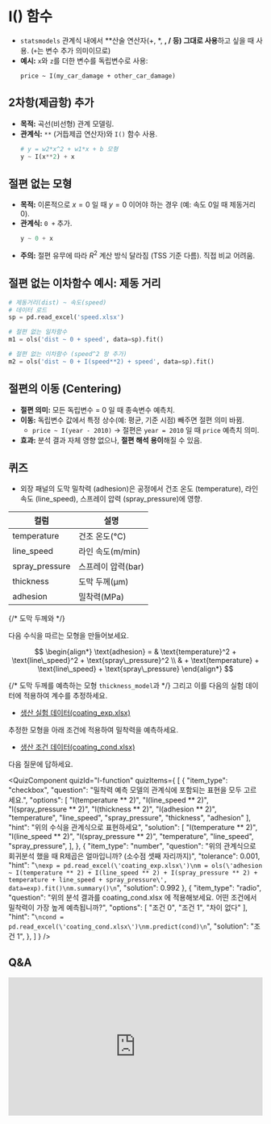 # I() 함수

*   `statsmodels` 관계식 내에서 **산술 연산자(+, *, **, / 등) 그대로 사용**하고 싶을 때 사용. (`+`는 변수 추가 의미이므로)
*   **예시:** `x`와 `z`를 더한 변수를 독립변수로 사용:
    ```
    price ~ I(my_car_damage + other_car_damage)
    ```

## 2차항(제곱항) 추가

*   **목적:** 곡선(비선형) 관계 모델링.
*   **관계식:** `**` (거듭제곱 연산자)와 `I()` 함수 사용.
    ```python
    # y = w2*x^2 + w1*x + b 모형
    y ~ I(x**2) + x
    ```

## 절편 없는 모형

*   **목적:** 이론적으로 $x=0$ 일 때 $y=0$ 이어야 하는 경우 (예: 속도 0일 때 제동거리 0).
*   **관계식:** `0 +` 추가.
    ```python
    y ~ 0 + x
    ```
*   **주의:** 절편 유무에 따라 $R^2$ 계산 방식 달라짐 (TSS 기준 다름). 직접 비교 어려움.

## 절편 없는 이차함수 예시: 제동 거리

```python
# 제동거리(dist) ~ 속도(speed)
# 데이터 로드
sp = pd.read_excel('speed.xlsx')

# 절편 없는 일차함수
m1 = ols('dist ~ 0 + speed', data=sp).fit()

# 절편 없는 이차함수 (speed^2 항 추가)
m2 = ols('dist ~ 0 + I(speed**2) + speed', data=sp).fit()
```

## 절편의 이동 (Centering)

*   **절편 의미:** 모든 독립변수 = 0 일 때 종속변수 예측치.
*   **이동:** 독립변수 값에서 특정 상수(예: 평균, 기준 시점) 빼주면 절편 의미 바뀜.
    *   `price ~ I(year - 2010)` → 절편은 `year = 2010` 일 때 `price` 예측치 의미.
*   **효과:** 분석 결과 자체 영향 없으나, **절편 해석 용이**해질 수 있음.

## 퀴즈


- 외장 패널의 도막 밀착력 (adhesion)은 공정에서 건조 온도 (temperature), 라인 속도 (line_speed), 스프레이 압력 (spray_pressure)에 영향.

|컬럼|설명|
|---|---|
|temperature|건조 온도(°C)|
|line_speed|라인 속도(m/min)|
|spray_pressure|스프레이 압력(bar)|
|thickness|도막 두께(µm)|
|adhesion|밀착력(MPa)|

{/* 도막 두께와  */}

다음 수식을 따르는 모형을 만들어보세요.

$$
\begin{align*}
\text{adhesion} = & \text{temperature}^2 + \text{line\_speed}^2 + \text{spray\_pressure}^2 \\
& + \text{temperature} + \text{line\_speed} + \text{spray\_pressure}
\end{align*}
$$

{/* 도막 두께를 예측하는 모형 `thickness_model`과  */}
그리고 이를 다음의 실험 데이터에 적용하여 계수를 추정하세요.

- [생산 실험 데이터(coating_exp.xlsx)](https://github.com/euphoris/datasets/raw/refs/heads/master/coating_exp.xlsx)

추정한 모형을 아래 조건에 적용하여 밀착력을 예측하세요.

- [생산 조건 데이터(coating_cond.xlsx)](https://github.com/euphoris/datasets/raw/refs/heads/master/coating_cond.xlsx)

다음 질문에 답하세요.


<QuizComponent quizId="I-function" quizItems={
[
    {
        "item_type": "checkbox",
        "question": "밀착력 예측 모델의 관계식에 포함되는 표현을 모두 고르세요.",
        "options": [
            "I(temperature ** 2)",
            "I(line_speed ** 2)",
            "I(spray_pressure ** 2)",
            "I(thickness ** 2)",
            "I(adhesion ** 2)",
            "temperature",
            "line_speed",
            "spray_pressure",
            "thickness",
            "adhesion"
        ],
        "hint": "위의 수식을 관계식으로 표현하세요",
        "solution": [
            "I(temperature ** 2)",
            "I(line_speed ** 2)",
            "I(spray_pressure ** 2)",
            "temperature",
            "line_speed",
            "spray_pressure",
        ],
    },
    {
        "item_type": "number",
        "question": "위의 관계식으로 회귀분석 했을 때 R제곱은 얼마입니까? (소수점 셋째 자리까지)",
        "tolerance": 0.001,
        "hint": "```\nexp = pd.read_excel(\'coating_exp.xlsx\')\nm = ols(\'adhesion ~ I(temperature ** 2) + I(line_speed ** 2) + I(spray_pressure ** 2) + temperature + line_speed + spray_pressure\', data=exp).fit()\nm.summary()\n```",
        "solution": 0.992
    },
    {
        "item_type": "radio",
        "question": "위의 분석 결과를 coating_cond.xlsx 에 적용해보세요. 어떤 조건에서 밀착력이 가장 높게 예측됩니까?",
        "options": [
            "조건 0",
            "조건 1",
            "차이 없다"
        ],
        "hint": "```\ncond = pd.read_excel(\'coating_cond.xlsx\')\nm.predict(cond)\n```",
        "solution": "조건 1",
    },
]
} />

## Q&A
<iframe src="https://tally.so/embed/wbOOKg?alignLeft=1&hideTitle=1&transparentBackground=1&dynamicHeight=0" loading="lazy" width="100%" height="274" frameborder="0" marginheight="0" marginwidth="0" title="Q&A"></iframe>